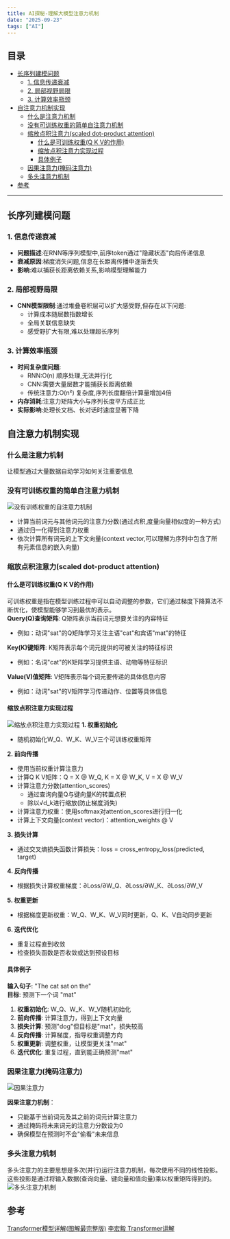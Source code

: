 ```yaml
---
title: AI探秘-理解大模型注意力机制
date: "2025-09-23"
tags: ["AI"]
---
```


## 目录

- [长序列建模问题](#长序列建模问题)
  - [1. 信息传递衰减](#1-信息传递衰减)
  - [2. 局部视野局限](#2-局部视野局限)
  - [3. 计算效率瓶颈](#3-计算效率瓶颈)
- [自注意力机制实现](#自注意力机制实现)
  - [什么是注意力机制](#什么是注意力机制)
  - [没有可训练权重的简单自注意力机制](#没有可训练权重的简单自注意力机制)
  - [缩放点积注意力(scaled dot-product attention)](#缩放点积注意力scaled-dot-product-attention)
    - [什么是可训练权重(Q K V的作用)](#什么是可训练权重q-k-v的作用)
    - [缩放点积注意力实现过程](#缩放点积注意力实现过程)
    - [具体例子](#具体例子)
  - [因果注意力(掩码注意力)](#因果注意力掩码注意力)
  - [多头注意力机制](#多头注意力机制)
- [参考](#参考)

---

## 长序列建模问题

### 1. 信息传递衰减
- **问题描述**:在RNN等序列模型中,前序token通过"隐藏状态"向后传递信息
- **衰减原因**:梯度消失问题,信息在长距离传播中逐渐丢失
- **影响**:难以捕获长距离依赖关系,影响模型理解能力

### 2. 局部视野局限
- **CNN模型限制**:通过堆叠卷积层可以扩大感受野,但存在以下问题:
  - 计算成本随层数指数增长
  - 全局关联信息缺失
  - 感受野扩大有限,难以处理超长序列

### 3. 计算效率瓶颈
- **时间复杂度问题**:
  - RNN:O(n) 顺序处理,无法并行化
  - CNN:需要大量层数才能捕获长距离依赖
  - 传统注意力:O(n²) 复杂度,序列长度翻倍计算量增加4倍
- **内存消耗**:注意力矩阵大小与序列长度平方成正比
- **实际影响**:处理长文档、长对话时速度显著下降

## 自注意力机制实现
### 什么是注意力机制
让模型通过大量数据自动学习如何关注重要信息

### 没有可训练权重的简单自注意力机制
![没有训练权重的自注意力机制](/static/images/aiStatic/buildLLMAttention/noWeight.png)
* 计算当前词元与其他词元的注意力分数(通过点积,度量向量相似度的一种方式)
* 通过归一化得到注意力权重
* 依次计算所有词元的上下文向量(context vector,可以理解为序列中包含了所有元素信息的嵌入向量)

### 缩放点积注意力(scaled dot-product attention)

#### 什么是可训练权重(Q K V的作用)
可训练权重是指在模型训练过程中可以自动调整的参数，它们通过梯度下降算法不断优化，使模型能够学习到最优的表示。  
**Query(Q)查询矩阵**: Q矩阵表示当前词元想要关注的内容特征
* 例如：动词"sat"的Q矩阵学习关注主语"cat"和宾语"mat"的特征

**Key(K)键矩阵**: K矩阵表示每个词元提供的可被关注的特征标识
* 例如：名词"cat"的K矩阵学习提供主语、动物等特征标识

**Value(V)值矩阵**: V矩阵表示每个词元要传递的具体信息内容
* 例如：动词"sat"的V矩阵学习传递动作、位置等具体信息

#### 缩放点积注意力实现过程
![缩放点积注意力实现过程](/static/images/aiStatic/buildLLMAttention/attentionGet.png)
**1. 权重初始化**
- 随机初始化W_Q、W_K、W_V三个可训练权重矩阵  

**2. 前向传播**
- 使用当前权重计算注意力
- 计算Q K V矩阵：Q = X @ W_Q, K = X @ W_K, V = X @ W_V
- 计算注意力分数(attention_scores)
  - 通过查询向量Q与键向量K的转置点积
  - 除以√d_k进行缩放(防止梯度消失)
- 计算注意力权重：使用softmax对attention_scores进行归一化
- 计算上下文向量(context vector)：attention_weights @ V

**3. 损失计算**
- 通过交叉熵损失函数计算损失：loss = cross_entropy_loss(predicted, target)

**4. 反向传播**
- 根据损失计算权重梯度：∂Loss/∂W_Q、∂Loss/∂W_K、∂Loss/∂W_V

**5. 权重更新**
- 根据梯度更新权重：W_Q、W_K、W_V同时更新，Q、K、V自动同步更新

**6. 迭代优化**
- 重复过程直到收敛
- 检查损失函数是否收敛或达到预设目标

#### 具体例子
**输入句子**: "The cat sat on the"  
**目标**: 预测下一个词 "mat"

1. **权重初始化**: W_Q、W_K、W_V随机初始化
2. **前向传播**: 计算注意力，得到上下文向量
3. **损失计算**: 预测"dog"但目标是"mat"，损失较高
4. **反向传播**: 计算梯度，指导权重调整方向
5. **权重更新**: 调整权重，让模型更关注"mat"
6. **迭代优化**: 重复过程，直到能正确预测"mat"


### 因果注意力(掩码注意力)
![因果注意力](/static/images/aiStatic/buildLLMAttention/reasonAttention.png)

**因果注意力机制**：
- 只能基于当前词元及其之前的词元计算注意力
- 通过掩码将未来词元的注意力分数设为0
- 确保模型在预测时不会"偷看"未来信息

### 多头注意力机制
多头注意力的主要思想是多次(并行)运行注意力机制，每次使用不同的线性投影。这些投影是通过将输入数据(查询向量、键向量和值向量)乘以权重矩阵得到的。
![多头注意力机制](/static/images/aiStatic/buildLLMAttention/multiAttention.png)


## 参考
[Transformer模型详解(图解最完整版)](https://zhuanlan.zhihu.com/p/338817680)
[李宏毅 Transformer讲解](https://www.youtube.com/watch?v=ugWDIIOHtPA&list=PLJV_el3uVTsOK_ZK5L0Iv_EQoL1JefRL4&index=61)








